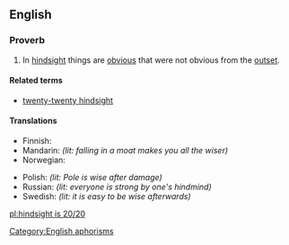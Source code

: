 ==English==

===Proverb===
{{infl|en|proverb|head=[[hindsight]] [[is]] [[20/20]]}}

# {{idiomatic}} In [[hindsight]] things are [[obvious]] that were not obvious from the [[outset]].

====Related terms====
* [[twenty-twenty hindsight]]

====Translations====
{{trans-top|in hindsight things are obvious that were not obvious from the outset}}
* Finnish: {{t-|fi|jälkiviisaus}} {{t+|fi|on}} {{t-|fi|helppoa}}
* Mandarin: {{t|cmn|吃一堑，长一智|tr=chīyīqiàn，zhǎngyīzhì|sc=Hani}} ''(lit: falling in a moat makes you all the wiser)''
* Norwegian: {{t-|no|det er lett å være etterpåklok}}
{{trans-mid}}
* Polish: {{t|pl|mądry Polak po szkodzie}} ''(lit: Pole is wise after damage)''
* Russian: {{t|ru|задним умом всяк крепок}} ''(lit: everyone is strong by one's hindmind)''
* Swedish: {{t|sv|det är lätt att vara efterklok}} ''(lit: it is easy to be wise afterwards)''
{{trans-bottom}}

[[Category:English aphorisms]]

[[pl:hindsight is 20/20]]